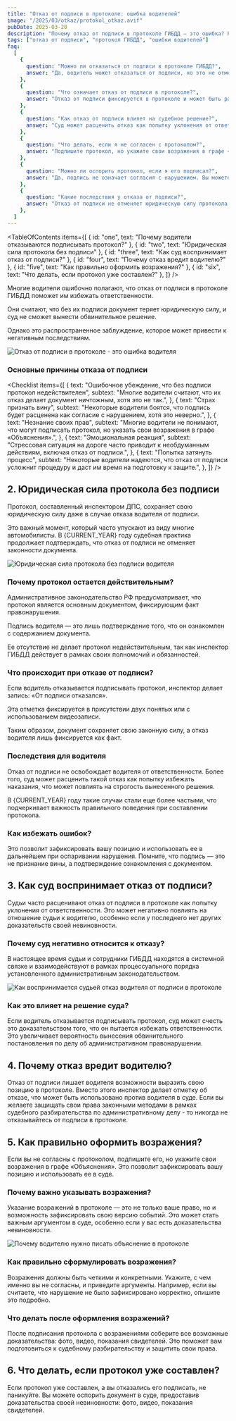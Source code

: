 ```yaml
---
title: "Отказ от подписи в протоколе: ошибка водителей"
image: "/2025/03/otkaz/protokol_otkaz.avif"
pubDate: 2025-03-20
description: "Почему отказ от подписи в протоколе ГИБДД — это ошибка? Разбираем, как такое поведение влияет на решение суда и почему водители получают обратный эффект."
tags: ["отказ от подписи", "протокол ГИБДД", "ошибки водителей"]
faq:
  [
    {
      question: "Можно ли отказаться от подписи в протоколе ГИБДД?",
      answer: "Да, водитель может отказаться от подписи, но это не отменяет юридической силы документа и может негативно повлиять на решение суда.",
    },
    {
      question: "Что означает отказ от подписи в протоколе?",
      answer: "Отказ от подписи фиксируется в протоколе и может быть расценен как несогласие с нарушением, но это не отменяет факта составления документа.",
    },
    {
      question: "Как отказ от подписи влияет на судебное решение?",
      answer: "Суд может расценить отказ как попытку уклонения от ответственности, что увеличивает вероятность вынесения обвинительного постановления.",
    },
    {
      question: "Что делать, если я не согласен с протоколом?",
      answer: "Подпишите протокол, но укажите свои возражения в графе «Объяснения». Это поможет защитить ваши интересы в суде.",
    },
    {
      question: "Можно ли оспорить протокол, если я его подписал?",
      answer: "Да, подпись не означает согласия с нарушением. Вы можете оспорить протокол в суде, предоставив доказательства своей невиновности.",
    },
    {
      question: "Какие последствия у отказа от подписи?",
      answer: "Отказ от подписи не отменяет юридическую силу протокола, но может усложнить вашу защиту в суде, так как судья может расценить это как попытку уклонения от административной ответственности.",
    },
  ]
---
```



<TableOfContents
  items={[
    { id: "one", text: "Почему водители отказываются подписывать протокол?" },
    { id: "two", text: "Юридическая сила протокола без подписи" },
    { id: "three", text: "Как суд воспринимает отказ от подписи?" },
    { id: "four", text: "Почему отказ вредит водителю?" },
    { id: "five", text: "Как правильно оформить возражения?" },
    { id: "six", text: "Что делать, если протокол уже составлен?" },
  ]}
/>

<section class="article-section" id="one">

Многие водители ошибочно полагают, что отказ от подписи в протоколе ГИБДД поможет им избежать ответственности.

Они считают, что без их подписи документ теряет юридическую силу, и суд не сможет вынести обвинительное решение.

Однако это распространенное заблуждение, которое может привести к негативным последствиям.

<Image
  src="/2025/03/otkaz/otkaz_podpis.avif"
  alt="Отказ от подписи в протоколе - это ошибка водителя"
  counter={1}
/>

<Zametka text="Отказ от подписи не отменяет юридической силы административного протокола, составленного в отношении водителя. Документ остается действительным, даже если водитель его не подписал." />

<Alert text="Отказ от подписи может быть расценен как попытка уклонения от ответственности, что только усугубит ситуацию и повлияет на решение суда." />

### Основные причины отказа от подписи

<Checklist
  items={[
    {
      text: "Ошибочное убеждение, что без подписи протокол недействителен",
      subtext:
        "Многие водители считают, что их отказ делает документ ничтожным, хотя это не так.",
    },
    {
      text: "Страх признать вину",
      subtext:
        "Некоторые водители боятся, что подпись будет расценена как согласие с нарушением, хотя это неверно.",
    },
    {
      text: "Незнание своих прав",
      subtext:
        "Многие водители не понимают, что могут подписать протокол, но указать свои возражения в графе «Объяснения».",
    },
    {
      text: "Эмоциональная реакция",
      subtext:
        "Стрессовая ситуация на дороге часто приводит к необдуманным действиям, включая отказ от подписи.",
    },
    {
      text: "Попытка затянуть процесс",
      subtext:
        "Некоторые водители надеются, что отказ от подписи усложнит процедуру и даст им время на подготовку к защите.",
    },
  ]}
/>

<Zametka text="Важно понимать, что отказ от подписи не защищает от ответственности, а лишь усложняет процесс защиты в суде." />

<Alert text="Подпись в протоколе — это не признание вины, а подтверждение того, что вы ознакомлены с документом. Отказ от подписи может быть использован против вас." />

</section>

<section class="article-section" id="two">

## 2. Юридическая сила протокола без подписи

Протокол, составленный инспектором ДПС, сохраняет свою юридическую силу даже в случае отказа водителя от подписи.

Это важный момент, который часто упускают из виду многие автомобилисты. В {CURRENT_YEAR} году судебная практика продолжает подтверждать, что отказ от подписи не отменяет законности документа.

<Image
  src="/2025/03/otkaz/protokol_bez_podpisi.avif"
  alt="Юридическая сила протокола без подписи водителя"
  counter={2}
/>

<Zametka text="Согласно статье 28.2 КоАП РФ, протокол об административном правонарушении считается действительным, даже если водитель отказался его подписать. Отказ фиксируется в документе, но это не отменяет его юридической силы." />

<Alert text="Отказ от подписи не отменяет протокол, но может быть расценен судом как попытка уклонения от ответственности, что негативно повлияет на исход дела." />

### Почему протокол остается действительным?

Административное законодательство РФ предусматривает, что протокол является основным документом, фиксирующим факт правонарушения.

Подпись водителя — это лишь подтверждение того, что он ознакомлен с содержанием документа.

Ее отсутствие не делает протокол недействительным, так как инспектор ГИБДД действует в рамках своих полномочий и обязанностей.

### Что происходит при отказе от подписи?

Если водитель отказывается подписывать протокол, инспектор делает запись: «От подписи отказался».

Эта отметка фиксируется в присутствии двух понятых или с использованием видеозаписи.

Таким образом, документ сохраняет свою законную силу, а отказ водителя лишь фиксируется как факт.

### Последствия для водителя

Отказ от подписи не освобождает водителя от ответственности. Более того, суд может расценить такой отказ как попытку избежать наказания, что может повлиять на строгость вынесенного решения.

В {CURRENT_YEAR} году такие случаи стали еще более частыми, что подчеркивает важность правильного поведения при составлении протокола.

### Как избежать ошибок?

<Zametka text="Вместо отказа от подписи рекомендуется подписать протокол, но указать свои возражения в графе «Объяснения»." />

Это позволит зафиксировать вашу позицию и использовать ее в дальнейшем при оспаривании нарушения. Помните, что подпись — это не признание вины, а подтверждение ознакомления с документом.

</section>

<section class="article-section" id="three">

## 3. Как суд воспринимает отказ от подписи?

Судьи часто расценивают отказ от подписи в протоколе как попытку уклонения от ответственности. Это может негативно повлиять на отношение судьи к водителю, особенно если у последнего нет других доказательств своей невиновности.

<Zametka text="Суд может посчитать, что водитель пытается скрыть факт нарушения, что увеличивает вероятность вынесения обвинительного постановления." />

### Почему суд негативно относится к отказу?

В настоящее время судьи и сотрудники ГИБДД находятся в системной связке и взаимодействуют в рамках процессуального порядка установленного административным законодательством.

<Image
  src="/2025/03/otkaz/vospr_otkaz.avif"
  alt="Как воспринимается судьей отказ водителя от подписи в протоколе"
  counter={3}
/>

### Как это влияет на решение суда?

Если водитель отказывается подписывать протокол, суд может счесть это доказательством того, что он пытается избежать ответственности. Это увеличивает вероятность вынесения обвинительного постановления по делу об административном правонарушении.

<Alert text="Отказ от подписи не является доказательством невиновности и не защищает от штрафа или других санкций." />

</section>

<section class="article-section" id="four">

## 4. Почему отказ вредит водителю?

Отказ от подписи лишает водителя возможности выразить свою позицию в протоколе. Вместо этого инспектор делает отметку об отказе, что может быть использовано против водителя в суде. Если вы желаете защищать свои права законными методами в рамках судебного разбирательства по административному делу - то никогда не отказывайтесь от подписи в протоколе.

</section>

<section class="article-section" id="five">

## 5. Как правильно оформить возражения?

Если вы не согласны с протоколом, подпишите его, но укажите свои возражения в графе «Объяснения». Это позволит зафиксировать вашу позицию и использовать ее в суде.

<Zametka text="Указание возражений в протоколе — это ваше право, закрепленное в статье 28.2 КоАП РФ." />

### Почему важно указывать возражения?

Указание возражений в протоколе — это не только ваше право, но и возможность зафиксировать свою версию событий. Это может стать важным аргументом в суде, особенно если у вас есть доказательства невиновности.

<Image
  src="/2025/03/otkaz/obyasn_prot.avif"
  alt="Почему водителю нужно писать объяснение в протоколе"
  counter={4}
/>

### Как правильно сформулировать возражения?

Возражения должны быть четкими и конкретными. Укажите, с чем именно вы не согласны, и приведите аргументы. Например, если вы считаете, что нарушение не было зафиксировано корректно, опишите это подробно.

### Что делать после оформления возражений?

После подписания протокола с возражениями соберите все возможные доказательства: фото, видео, показания свидетелей. Это поможет вам подготовиться к судебному разбирательству и защитить свои права.

<Zametka text="Подпись в протоколе с возражениями — это не признание вины, а способ зафиксировать свою позицию. Используйте это право для защиты своих интересов." />

<Alert text="Не оставляйте графу «Объяснения» пустой. Чем подробнее вы опишете свои возражения, тем выше шансы на успешное оспаривание протокола." />

</section>

<section class="article-section" id="six">

## 6. Что делать, если протокол уже составлен?

Если протокол уже составлен, а вы отказались его подписать, не паникуйте. Вы можете оспорить документ в суде, предоставив доказательства своей невиновности: фото, видео, показания свидетелей.

<Zametka text="Даже если вы подписали протокол, это не означает согласия с нарушением. Вы всегда можете оспорить его в суде." />

<AvtouristCard />

</section>
